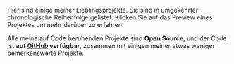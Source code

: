 Hier sind einige meiner Lieblingsprojekte. Sie sind in umgekehrter chronologische Reihenfolge gelistet. Klicken Sie auf das Preview eines Projektes um mehr darüber zu erfahren.

Alle meine auf Code beruhenden Projekte sind **Open Source**, und der Code ist **auf [GitHub](https://github.com/nico-bachner) verfügbar**, zusammen mit einigen meiner etwas weniger bemerkenswerte Projekte.
